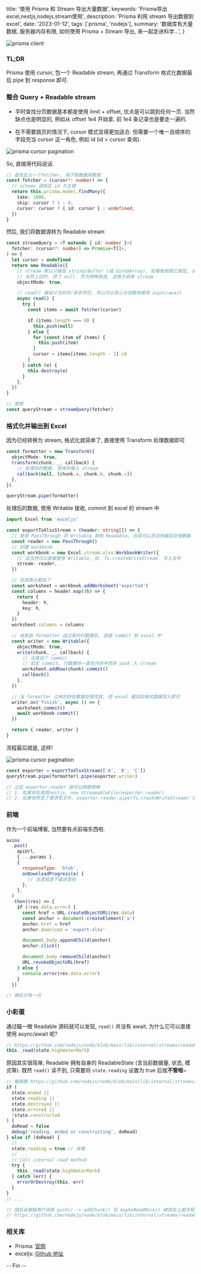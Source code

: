   title: '使用 Prisma 和 Stream 导出大量数据',
  keywords: 'Prisma导出excel,nestjs,nodejs,stream使用',
  description: 'Prisma 利用 stream 导出数据到 excel',
  date: '2023-01-12',
  tags: ['prisma', 'nodejs'],
  summary:
    '数据库有大量数据, 服务器内存有限, 如何使用 Prisma + Stream 导出, 来一起走进科学...',
}

![prisma client](/weibo/mw2000/6708d6c2gy1h9zu29jm8sj20mh07e77s.jpg?width=809&height=266)

### TL;DR

Prisma 使用 cursor, 包一个 Readable stream, 再通过 Transform 格式化数据最后 pipe 到 response 即可.

### 整合 Query + Readable stream

- 平时查找分页数据基本都是使用 limit + offset, 优点是可以跳到任何一页. 当然缺点也是明显的, 例如从 offset 1e4 开始拿, 前 1e4 条记录也是要走一遍的.

- 在不需要跳页的情况下, cursor 模式显得更加适合. 但需要一个唯一且顺序的字段充当 cursor 这一角色, 例如 id (id > cursor 查询).

![prisma cursor pagination](/weibo/mw2000/6708d6c2gy1ha0tfw8mwvj20i2062q3x.jpg?width=650&height=218)

So, 直接用代码说话.

```ts
// 首先定义一个fetcher, 用于取数据库数据
const fetcher = (cursor?: number) => {
  // schema 请指定 id 为主键
  return this.prisma.model.findMany({
    take: 1000,
    skip: cursor ? 1 : 0,
    cursor: cursor ? { id: cursor } : undefined,
  })
}
```

然后, 我们将数据源转为 Readable stream

```ts
const streamQuery = <T extends { id: number }>(
  fetcher: (cursor?: number) => Promise<T[]>,
) => {
  let cursor = undefined
  return new Readable({
    // stream 默认只接受 string/Buffer (或 Uint8Array), 如需使用其它类型, 请指定为 true
    // 当然上述的, 除了 null. 作为特殊用途, 这用于结束 stream
    objectMode: true,

    // read() 被设计为同步/异步均可, 所以可以安心与信赖地使用 async/await
    async read() {
      try {
        const items = await fetcher(cursor)

        if (items.length === 0) {
          this.push(null)
        } else {
          for (const item of items) {
            this.push(item)
          }
          cursor = items[items.length - 1].id
        }
      } catch (e) {
        this.destroy(e)
      }
    },
  })
}

// 使用
const queryStream = streamQuery(fetcher)
```

### 格式化并输出到 Excel

因为已经转换为 stream, 格式化就简单了, 直接使用 Transform 处理数据即可

```ts
const formatter = new Transform({
  objectMode: true,
  transform(chunk, _, callback) {
    // 处理你的数据, 使用并推入 stream
    callback(null, [chunk.a, chunk.b, chunk.c])
  },
})

queryStream.pipe(formatter)
```

处理后的数据, 使用 Writable 接收, commit 到 excel 的 stream 中

```ts
import Excel from 'exceljs'

const exportToXlsxStream = (header: string[]) => {
  // 使用 PassThrough 将 Writable 转到 Readable, 后续可以灵活地最后处理数据
  const reader = new PassThrough()
  // 创建 workbook
  const workbook = new Excel.stream.xlsx.WorkbookWriter({
    // 这当然可以直接使用 Writable, 如 `fs.createWriteStream` 写入文件
    stream: reader,
  })

  // 先把表头都加了
  const worksheet = workbook.addWorksheet('exported')
  const columns = header.map((h) => {
    return {
      header: h,
      key: h,
    }
  })
  worksheet.columns = columns

  // 收到由 formatter 送过来的行数据后, 直接 commit 到 excel 中
  const writer = new Writable({
    objectMode: true,
    write(chunk, _, callback) {
      // 注意这个 commit
      // 如无 commit, 行数据将一直在内存中而非 push 入 stream
      worksheet.addRow(chunk).commit()
      callback()
    },
  })

  // 当 formatter 过来的所有数据处理完成, 把 excel 最后的格式数据写入即可
  writer.on('finish', async () => {
    worksheet.commit()
    await workbook.commit()
  })

  return { reader, writer }
}
```

流程最后就是, 这样!

![prisma cursor pagination](/weibo/mw2000/6708d6c2gy1ha0usagiybj20hl09ytar.jpg?width=633&height=358)

```ts
const exporter = exportToXlsxStream(['A', 'B', 'C'])
queryStream.pipe(formatter).pipe(exporter.writer)

// 之后 exporter.reader 就可以随便用辣
// 1. 如果你在使用nestjs, new StreamableFile(exporter.reader)
// 2. 如果突然变了需求写文件, exporter.reader.pipe(fs.createWriteStream('文件名')) 也可以.
```

### 前端

作为一个前端博客, 当然要有点前端东西啦.

```js
axios
  .post(
    apiUrl,
    { ...params },
    {
      responseType: 'blob',
      onDownloadProgress(e) {
        // 这里就是下载进度啦
      },
    },
  )
  .then((res) => {
    if (!res.data.error) {
      const href = URL.createObjectURL(res.data)
      const anchor = document.createElement('a')
      anchor.href = href
      anchor.download = 'export.xlsx'

      document.body.appendChild(anchor)
      anchor.click()

      document.body.removeChild(anchor)
      URL.revokeObjectURL(href)
    } else {
      console.error(res.data.error)
    }
  })

// 确实只有一点
```

### 小彩蛋

通过瞄一眼 Readable 源码就可以发现, `read()` 并没有 await, 为什么它可以直接使用 async/await 呢?

```js
// https://github.com/nodejs/node/blob/main/lib/internal/streams/readable.js#L496
this._read(state.highWaterMark)
```

原因其实很简单, Readable 拥有自身的 ReadableState (含当前数据量, 状态, 模式等). 既然 `read()` 读不到, 只需要将 `state.reading` 设置为 true 后就**不管啦**~

```js
// 瞄两眼 https://github.com/nodejs/node/blob/main/lib/internal/streams/readable.js#L479
if (
  state.ended ||
  state.reading ||
  state.destroyed ||
  state.errored ||
  !state.constructed
) {
  doRead = false
  debug('reading, ended or constructing', doRead)
} else if (doRead) {
  // ...
  state.reading = true // 诶嘿
  // ...
  // Call internal read method
  try {
    this._read(state.highWaterMark)
  } catch (err) {
    errorOrDestroy(this, err)
  }
}
// ...

// 随后会根据用户调用 push() -> addChunk() 后 maybeReadMore() 继续走上面流程即可
// https://github.com/nodejs/node/blob/main/lib/internal/streams/readable.js#L233
```

### 相关库

- Prisma: [官网](https://www.prisma.io/)
- exceljs: [Github 地址](https://github.com/exceljs/exceljs)

-- Fin --
